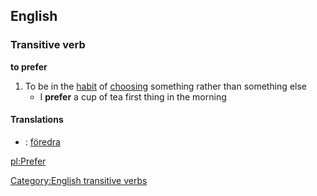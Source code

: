 ==English==
===Transitive verb===
'''to prefer'''
#To be in the [[habit]] of [[choosing]] something rather than something else
#* I '''prefer''' a cup of tea first thing in the morning
====Translations====
*{{sv}}: [[föredra]]
[[Category:English transitive verbs]]

[[pl:Prefer]]